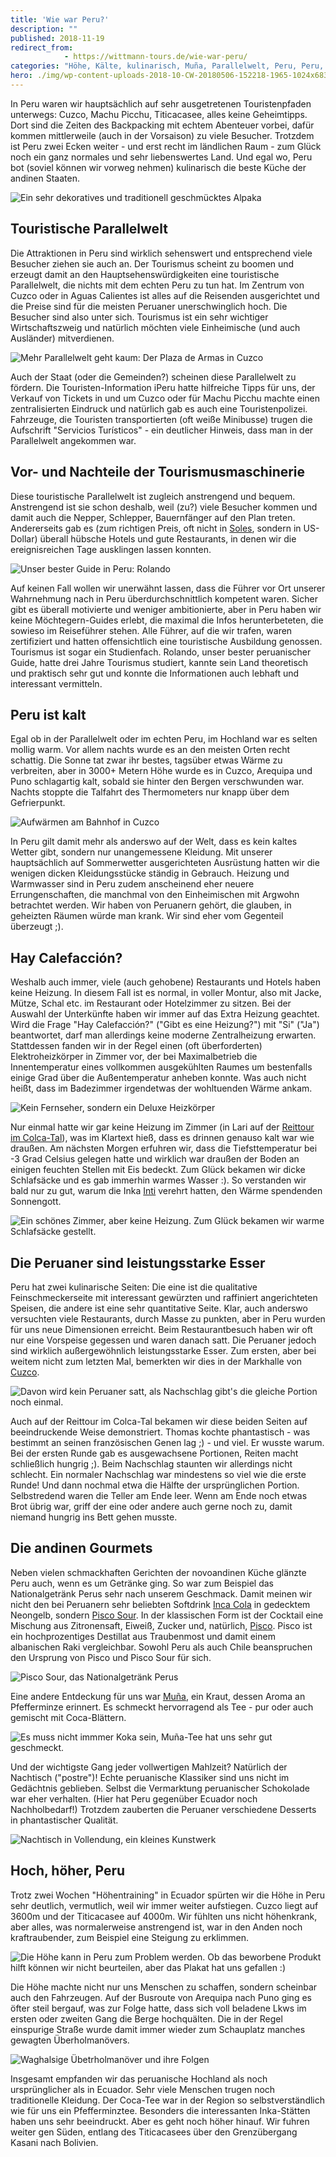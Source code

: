 ```yaml
---
title: 'Wie war Peru?'
description: ""
published: 2018-11-19
redirect_from: 
            - https://wittmann-tours.de/wie-war-peru/
categories: "Höhe, Kälte, kulinarisch, Muña, Parallelwelt, Peru, Peru, Pisco Sour, Tourismus"
hero: ./img/wp-content-uploads-2018-10-CW-20180506-152218-1965-1024x683.jpg
---
```

In Peru waren wir hauptsächlich auf sehr ausgetretenen Touristenpfaden unterwegs: Cuzco, Machu Picchu, Titicacasee, alles keine Geheimtipps. Dort sind die Zeiten des Backpacking mit echtem Abenteuer vorbei, dafür kommen mittlerweile (auch in der Vorsaison) zu viele Besucher. Trotzdem ist Peru zwei Ecken weiter - und erst recht im ländlichen Raum - zum Glück noch ein ganz normales und sehr liebenswertes Land. Und egal wo, Peru bot (soviel können wir vorweg nehmen) kulinarisch die beste Küche der andinen Staaten.

![Ein sehr dekoratives und traditionell geschmücktes Alpaka](http://wittmann-tours.de/wp-content/uploads/2018/10/CW-20180508-105358-2080-1024x683.jpg)

<!--more-->

## Touristische Parallelwelt

Die Attraktionen in Peru sind wirklich sehenswert und entsprechend viele Besucher ziehen sie auch an. Der Tourismus scheint zu boomen und erzeugt damit an den Hauptsehenswürdigkeiten eine touristische Parallelwelt, die nichts mit dem echten Peru zu tun hat. Im Zentrum von Cuzco oder in Aguas Calientes ist alles auf die Reisenden ausgerichtet und die Preise sind für die meisten Peruaner unerschwinglich hoch. Die Besucher sind also unter sich. Tourismus ist ein sehr wichtiger Wirtschaftszweig und natürlich möchten viele Einheimische (und auch Ausländer) mitverdienen.

![Mehr Parallelwelt geht kaum: Der Plaza de Armas in Cuzco](./img/wp-content-uploads-2018-10-CW-20180506-152218-1965-1024x683.jpg)

Auch der Staat (oder die Gemeinden?) scheinen diese Parallelwelt zu fördern. Die Touristen-Information iPeru hatte hilfreiche Tipps für uns, der Verkauf von Tickets in und um Cuzco oder für Machu Picchu machte einen zentralisierten Eindruck und natürlich gab es auch eine Touristenpolizei. Fahrzeuge, die Touristen transportierten (oft weiße Minibusse) trugen die Aufschrift "Servicios Turísticos" - ein deutlicher Hinweis, dass man in der Parallelwelt angekommen war.

## Vor- und Nachteile der Tourismusmaschinerie

Diese touristische Parallelwelt ist zugleich anstrengend und bequem. Anstrengend ist sie schon deshalb, weil (zu?) viele Besucher kommen und damit auch die Nepper, Schlepper, Bauernfänger auf den Plan treten. Andererseits gab es (zum richtigen Preis, oft nicht in [Soles](https://de.wikipedia.org/wiki/Peruanischer_Sol), sondern in US-Dollar) überall hübsche Hotels und gute Restaurants, in denen wir die ereignisreichen Tage ausklingen lassen konnten.

![Unser bester Guide in Peru: Rolando](http://wittmann-tours.de/wp-content/uploads/2018/10/CW-20180518-105115-1172-HDR-683x1024.jpg)

Auf keinen Fall wollen wir unerwähnt lassen, dass die Führer vor Ort unserer Wahrnehmung nach in Peru überdurchschnittlich kompetent waren. Sicher gibt es überall motivierte und weniger ambitionierte, aber in Peru haben wir keine Möchtegern-Guides erlebt, die maximal die Infos herunterbeteten, die sowieso im Reiseführer stehen. Alle Führer, auf die wir trafen, waren zertifiziert und hatten offensichtlich eine touristische Ausbildung genossen. Tourismus ist sogar ein Studienfach. Rolando, unser bester peruanischer Guide, hatte drei Jahre Tourismus studiert, kannte sein Land theoretisch und praktisch sehr gut und konnte die Informationen auch lebhaft und interessant vermitteln.

## Peru ist kalt

Egal ob in der Parallelwelt oder im echten Peru, im Hochland war es selten mollig warm. Vor allem nachts wurde es an den meisten Orten recht schattig. Die Sonne tat zwar ihr bestes, tagsüber etwas Wärme zu verbreiten, aber in 3000+ Metern Höhe wurde es in Cuzco, Arequipa und Puno schlagartig kalt, sobald sie hinter den Bergen verschwunden war. Nachts stoppte die Talfahrt des Thermometers nur knapp über dem Gefrierpunkt.

![Aufwärmen am Bahnhof in Cuzco](http://wittmann-tours.de/wp-content/uploads/2018/10/CW-20180509-065414-0213-1024x683.jpg)

In Peru gilt damit mehr als anderswo auf der Welt, dass es kein kaltes Wetter gibt, sondern nur unangemessene Kleidung. Mit unserer hauptsächlich auf Sommerwetter ausgerichteten Ausrüstung hatten wir die wenigen dicken Kleidungsstücke ständig in Gebrauch. Heizung und Warmwasser sind in Peru zudem anscheinend eher neuere Errungenschaften, die manchmal von den Einheimischen mit Argwohn betrachtet werden. Wir haben von Peruanern gehört, die glauben, in geheizten Räumen würde man krank. Wir sind eher vom Gegenteil überzeugt ;).

## Hay Calefacción?

Weshalb auch immer, viele (auch gehobene) Restaurants und Hotels haben keine Heizung. In diesem Fall ist es normal, in voller Montur, also mit Jacke, Mütze, Schal etc. im Restaurant oder Hotelzimmer zu sitzen. Bei der Auswahl der Unterkünfte haben wir immer auf das Extra Heizung geachtet. Wird die Frage "Hay Calefacción?" ("Gibt es eine Heizung?") mit "Si" ("Ja") beantwortet, darf man allerdings keine moderne Zentralheizung erwarten. Stattdessen fanden wir in der Regel einen (oft überforderten) Elektroheizkörper in Zimmer vor, der bei Maximalbetrieb die Innentemperatur eines vollkommen ausgekühlten Raumes um bestenfalls einige Grad über die Außentemperatur anheben konnte. Was auch nicht heißt, dass im Badezimmer irgendetwas der wohltuenden Wärme ankam.

![Kein Fernseher, sondern ein Deluxe Heizkörper](http://wittmann-tours.de/wp-content/uploads/2018/10/CW-20180515-182918-0794-1024x683.jpg)

Nur einmal hatte wir gar keine Heizung im Zimmer (in Lari auf der [Reittour im Colca-Tal](http://wittmann-tours.de/ritt-auf-paso-peruanos-im-colca-tal)), was im Klartext hieß, dass es drinnen genauso kalt war wie draußen. Am nächsten Morgen erfuhren wir, dass die Tiefsttemperatur bei -3 Grad Celsius gelegen hatte und wirklich war draußen der Boden an einigen feuchten Stellen mit Eis bedeckt. Zum Glück bekamen wir dicke Schlafsäcke und es gab immerhin warmes Wasser :). So verstanden wir bald nur zu gut, warum die Inka [Inti](<https://de.wikipedia.org/wiki/Inti_(Gottheit)>) verehrt hatten, den Wärme spendenden Sonnengott.

![Ein schönes Zimmer, aber keine Heizung. Zum Glück bekamen wir warme Schlafsäcke gestellt.](http://wittmann-tours.de/wp-content/uploads/2018/10/CW-20180516-204339-0880-1024x683.jpg)

## Die Peruaner sind leistungsstarke Esser

Peru hat zwei kulinarische Seiten: Die eine ist die qualitative Feinschmeckerseite mit interessant gewürzten und raffiniert angerichteten Speisen, die andere ist eine sehr quantitative Seite. Klar, auch anderswo versuchten viele Restaurants, durch Masse zu punkten, aber in Peru wurden für uns neue Dimensionen erreicht. Beim Restaurantbesuch haben wir oft nur eine Vorspeise gegessen und waren danach satt. Die Peruaner jedoch sind wirklich außergewöhnlich leistungsstarke Esser. Zum ersten, aber bei weitem nicht zum letzten Mal, bemerkten wir dies in der Markhalle von [Cuzco](http://wittmann-tours.de/erste-eindruecke-aus-peru/).

![Davon wird kein Peruaner satt, als Nachschlag gibt's die gleiche Portion noch einmal.](http://wittmann-tours.de/wp-content/uploads/2018/10/APC_1546-1024x768.jpg)

Auch auf der Reittour im Colca-Tal bekamen wir diese beiden Seiten auf beeindruckende Weise demonstriert. Thomas kochte phantastisch - was bestimmt an seinen französischen Genen lag ;) - und viel. Er wusste warum. Bei der ersten Runde gab es ausgewachsene Portionen, Reiten macht schließlich hungrig ;). Beim Nachschlag staunten wir allerdings nicht schlecht. Ein normaler Nachschlag war mindestens so viel wie die erste Runde! Und dann nochmal etwa die Hälfte der ursprünglichen Portion. Selbstredend waren die Teller am Ende leer. Wenn am Ende noch etwas Brot übrig war, griff der eine oder andere auch gerne noch zu, damit niemand hungrig ins Bett gehen musste.

## Die andinen Gourmets

Neben vielen schmackhaften Gerichten der novoandinen Küche glänzte Peru auch, wenn es um Getränke ging. So war zum Beispiel das Nationalgetränk Perus sehr nach unserem Geschmack. Damit meinen wir nicht den bei Peruanern sehr beliebten Softdrink [Inca Cola](https://de.wikipedia.org/wiki/Inca_Cola) in gedecktem Neongelb, sondern [Pisco Sour](https://de.wikipedia.org/wiki/Pisco_Sour). In der klassischen Form ist der Cocktail eine Mischung aus Zitronensaft, Eiweiß, Zucker und, natürlich, [Pisco](<https://de.wikipedia.org/wiki/Pisco_(Getr%C3%A4nk)>). Pisco ist ein hochprozentiges Destillat aus Traubenmost und damit einem albanischen Raki vergleichbar. Sowohl Peru als auch Chile beanspruchen den Ursprung von Pisco und Pisco Sour für sich.

![Pisco Sour, das Nationalgetränk Perus](http://wittmann-tours.de/wp-content/uploads/2018/10/APC_1523-1024x1024.jpg)

Eine andere Entdeckung für uns war [Muña](https://en.wikipedia.org/wiki/Minthostachys_mollis), ein Kraut, dessen Aroma an Pfefferminze erinnert. Es schmeckt hervorragend als Tee - pur oder auch gemischt mit Coca-Blättern.

![Es muss nicht immmer Koka sein, Muña-Tee hat uns sehr gut geschmeckt.](http://wittmann-tours.de/wp-content/uploads/2018/10/APC_1555-1024x768.jpg)

Und der wichtigste Gang jeder vollwertigen Mahlzeit? Natürlich der Nachtisch ("postre")! Echte peruanische Klassiker sind uns nicht im Gedächtnis geblieben. Selbst die Vermarktung peruanischer Schokolade war eher verhalten. (Hier hat Peru gegenüber Ecuador noch Nachholbedarf!) Trotzdem zauberten die Peruaner verschiedene Desserts in phantastischer Qualität.

![Nachtisch in Vollendung, ein kleines Kunstwerk](http://wittmann-tours.de/wp-content/uploads/2018/10/APC_1528-1024x768.jpg)

## Hoch, höher, Peru

Trotz zwei Wochen "Höhentraining" in Ecuador spürten wir die Höhe in Peru sehr deutlich, vermutlich, weil wir immer weiter aufstiegen. Cuzco liegt auf 3600m und der Titicacasee auf 4000m. Wir fühlten uns nicht höhenkrank, aber alles, was normalerweise anstrengend ist, war in den Anden noch kraftraubender, zum Beispiel eine Steigung zu erklimmen.

![Die Höhe kann in Peru zum Problem werden. Ob das beworbene Produkt hilft können wir nicht beurteilen, aber das Plakat hat uns gefallen :)](http://wittmann-tours.de/wp-content/uploads/2018/10/CW-20180506-140424-0011-683x1024.jpg)

Die Höhe machte nicht nur uns Menschen zu schaffen, sondern scheinbar auch den Fahrzeugen. Auf der Busroute von Arequipa nach Puno ging es öfter steil bergauf, was zur Folge hatte, dass sich voll beladene Lkws im ersten oder zweiten Gang die Berge hochquälten. Die in der Regel einspurige Straße wurde damit immer wieder zum Schauplatz manches gewagten Überholmanövers.

![Waghalsige Übetrholmanöver und ihre Folgen](http://wittmann-tours.de/wp-content/uploads/2018/10/CW-20180519-093643-1265-1024x683.jpg)

Insgesamt empfanden wir das peruanische Hochland als noch ursprünglicher als in Ecuador. Sehr viele Menschen trugen noch traditionelle Kleidung. Der Coca-Tee war in der Region so selbstverständlich wie für uns ein Pfefferminztee. Besonders die interessanten Inka-Stätten haben uns sehr beeindruckt. Aber es geht noch höher hinauf. Wir fuhren weiter gen Süden, entlang des Titicacasees über den Grenzübergang Kasani nach Bolivien.
